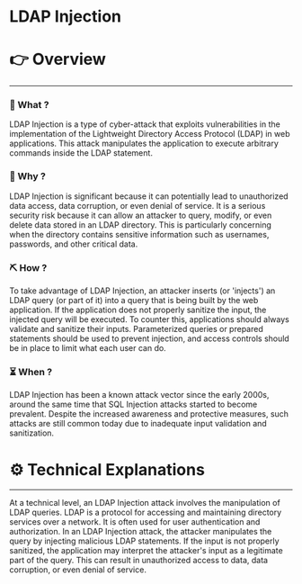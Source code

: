 # LDAP Injection


# 👉 Overview

---

### 👀 What ?

LDAP Injection is a type of cyber-attack that exploits vulnerabilities in the implementation of the Lightweight Directory Access Protocol (LDAP) in web applications. This attack manipulates the application to execute arbitrary commands inside the LDAP statement.


### 🧐 Why ?

LDAP Injection is significant because it can potentially lead to unauthorized data access, data corruption, or even denial of service. It is a serious security risk because it can allow an attacker to query, modify, or even delete data stored in an LDAP directory. This is particularly concerning when the directory contains sensitive information such as usernames, passwords, and other critical data.


### ⛏️ How ?

To take advantage of LDAP Injection, an attacker inserts (or 'injects') an LDAP query (or part of it) into a query that is being built by the web application. If the application does not properly sanitize the input, the injected query will be executed. To counter this, applications should always validate and sanitize their inputs. Parameterized queries or prepared statements should be used to prevent injection, and access controls should be in place to limit what each user can do.


### ⏳ When ?

LDAP Injection has been a known attack vector since the early 2000s, around the same time that SQL Injection attacks started to become prevalent. Despite the increased awareness and protective measures, such attacks are still common today due to inadequate input validation and sanitization.


# ⚙️ Technical Explanations

---

At a technical level, an LDAP Injection attack involves the manipulation of LDAP queries. LDAP is a protocol for accessing and maintaining directory services over a network. It is often used for user authentication and authorization. In an LDAP Injection attack, the attacker manipulates the query by injecting malicious LDAP statements. If the input is not properly sanitized, the application may interpret the attacker's input as a legitimate part of the query. This can result in unauthorized access to data, data corruption, or even denial of service.
